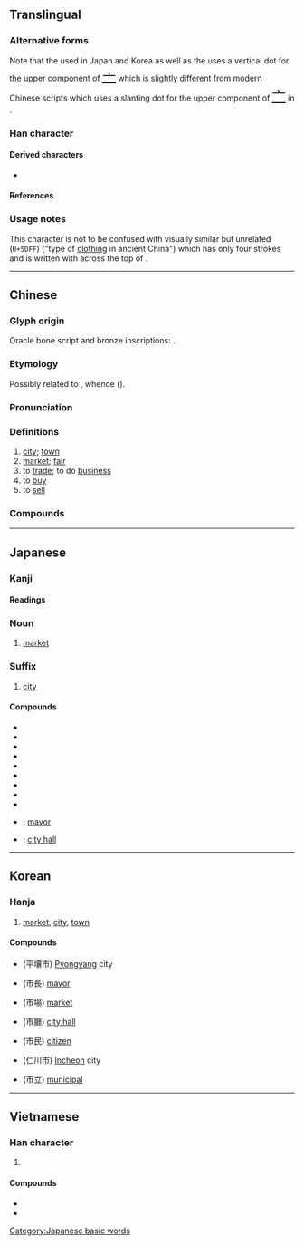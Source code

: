 {{also|帀|巿}}
{{character info/new}}
==Translingual==
{{stroke order|strokes=5}}

===Alternative forms===
Note that the {{w|Ming (typefaces)|Ming typeface}} used in Japan and Korea as well as the {{w|Kangxi dictionary}} uses a vertical dot for the upper component of <font size=5, lang=ja>[[亠#Translingual|亠]]</font> which is slightly different from modern Chinese scripts which uses a slanting {{l|mul|丶}} dot for the upper component of <font size=5, lang=zh>[[亠#Translingual|亠]]</font> in <font size=5, lang=zh>{{l|mul|市}}</font>.

===Han character===
{{Han char|rn=50|rad=巾|as=02|sn=5|four=00227|canj=YLB|ids=⿱丶帀,⿱亠巾}}

====Derived characters====
* {{l|mul|[[伂]], [[姉]], [[㧊]], [[沛]], [[昁]], [[肺]], [[柿]], [[㸬]], [[鈰]]([[铈]]), [[鬧]]/[[閙]]([[闹]])}}

====References====
{{Han ref|kx=0328.030|dkj=08775|dj=0632.130|hdz=10729.050|uh=5E02}}

===Usage notes===
This character is not to be confused with visually similar but unrelated <font size=6>{{l|mul|巿}}</font> (<code>U+5DFF</code>) ("type of [[clothing]] in ancient China") which has only four strokes and is written with {{l|mul|一}} across the top of {{l|mul|巾}}.

----

==Chinese==
{{zh-forms}}
{{zh-wp}}

===Glyph origin===
{{Han etym}}
Oracle bone script and bronze inscriptions: {{Han compound|兮|之|ls=psc|c1=s|c2=p|t1=bustling}}.

===Etymology===
Possibly related to {{cog|tai-pro|*z.ɟɯːᶜ||to buy}}, whence {{cog|th|ซื้อ}} ({{zh-ref|Schuessler, 2007}}).

===Pronunciation===
{{zh-pron
|m=shì
|dg=шы3
|c=si5
|c-t=si4,si4*
|g=si5
|h=pfs=sṳ
|j=si3
|mb=chī
|md=chê
|mn=xm,zz,tw:chhī/qz:chhǐ/xm,zz,tw:sī/qz:sǐ
|mn_note=chhī/chhǐ - vernacular; sī/sǐ - literary
|mn-t=ci6
|w=3zr
|x=shr5
|mc=y
|oc=y
|ma=y
|cat=n
}}

===Definitions===
{{zh-hanzi}}

# [[city]]; [[town]]
# [[market]]; [[fair]]
# to [[trade]]; to do [[business]]
# to [[buy]]
# to [[sell]]

===Compounds===
{{zh-der|三藩市|三街六市|上市|不利市|互市|亥市|人肉市場|休市|假日花市|公超市|公開市場|六街三市|共同市場|利市|利市三倍|匯市|千金市骨|南門市場|吳市吹簫|吹簫吳市|單一市場|土市|坊市|城市|城市山林|城市病|城市網絡|墟市|壟斷市場|外匯市場|多頭市場|夜市|夜市場|大市|大發利市|大陸市場|大隱朝市|夯市|奔走如市|女市|姊妹市|室怒市色|宮市|寶珠市餅|小市|小市民|就業市場|巴拿馬市|市不二價|市不豫價|市中心|市井|市井之人|市井之徒|市井之臣|市井小人|市井小民|市井無賴|市人|市俗|市價|市儈|市內|市公所|市區|市地重劃|市場|市場區隔|市場深化|市場調查|市容|市尺|市平|市府|市廛|市招|市政|市政府|市斤|市曹|市朝|市歡|市民|市民農園|市況|市無二價|市畝|市立|市肆|市舶司|市花|市虎|市街|市語|市議會|市道|市道交|市郊|市鎮|市鑰|市長|市隱|市集|市面|市食|市駿|布拉薩市|年市|店頭市場|後市|應市|打市語|批發市場|投杼市虎|抬行市|拆放市場|招搖過市|招財利市|搶市|撐市面|撻市|攙行奪市|收市|新市鎮|暴屍於市|曉市|書市|有行無市|朝市|朝遷市變|本市|東京股市|東市|東市朝衣|果菜市場|柴市|棄市|榮譽市民|欺行霸市|歐市|歸市|沙市|河市|泡麵市場|海上都市|海市蜃樓|港市|滿市街|潛山隱市|燈市|燒利市|燕市酒人|營口市|現貨市場|瓦市|發利市|發市|監市履狶|直轄市|省轄市|看淡後市|科威特市|米市|糠市|綁赴市曹|縣轄市|罷市|股市|股票市場|胡志明市|臣門如市|自治都市|自由市|自由市場|自貢市|自選市場|花市|苗栗市|茶市|茶馬市|草市|菜市|菜市口|菜市場|蚌埠市|蜃樓海市|行市|街市|街頭市尾|衛星都市|衡陽市|襄樊市|要市|觀光夜市|觀者如市|證券市場|貨幣市場|買市|資本市場|趁頭市|超級市場|趕市|跳蚤市場|躉售市場|都市|都市之肺|都市化|都市家具|都市病|都市計畫|金融市場|銀市|錢市|門如市|門市|門庭若市|開封市|開市|開市大吉|院轄市|隨行就市|集市|雙核都市|雙聯市|雲陽市|零售市場|面市|韓市呼天|香市|鬧市|鬼市子|魚市|鴿市|黑市|尚市|彌市|涴市|楊林市|街河市|橫溝市|曹市|簡市|資市|秦市|毛市|網市|橋市|予市|新市|董市|羊市|水市|梅市}}

{{zh-cat|Beginning|Administrative divisions}}

----

==Japanese==

===Kanji===
{{ja-kanji|grade=2|rs=巾02}}

====Readings====
{{ja-readings
|goon=じ
|kanon=し
|kun=いち-
}}

===Noun===
{{ja-kanjitab|いち|yomi=k}}
{{ja-noun|いち}}

# [[market]]

===Suffix===
{{ja-pos|し|suffix}}

# [[city]]

====Compounds====
{{der-top}}
* {{ja-r|市%営|し%えい}}
* {{ja-r|市%外|し%がい}}
* {{ja-r|市%街|し%がい}}
* {{ja-r|市%場|いち%ば}}
* {{ja-r|市%井|し%せい}}
* {{ja-r|市%販|し%はん}}
* {{ja-r|市%有|し%ゆう}}
* {{ja-r|市%立|し%りつ}}
* {{ja-r|市%松%模%様|いち%まつ%も%よう}}
* {{ja-r|市%長|し%ちょう}}: [[mayor]]
* {{ja-r|市%役%所|し%やく%しょ}}: [[city hall]]
{{der-bottom}}

[[Category:Japanese basic words]]

----

==Korean==

===Hanja===
{{ko-hanja/new|저자|시}}

# [[market]], [[city]], [[town]]

====Compounds====
{{der-top}}
* {{l|ko|평양시}}(平壤市) [[Pyongyang]] city
* {{l|ko|시장}}(市長) [[mayor]]
* {{l|ko|시장}}(市場) [[market]]
* {{l|ko|시청}}(市廳) [[city hall]]
* {{l|ko|시민}}(市民) [[citizen]]
* {{l|ko|인천시}}(仁川市) [[Incheon]] city
* {{l|ko|시립}}(市立) [[municipal]]
{{der-bottom}}

----

==Vietnamese==

===Han character===
{{vi-hantu|[[thị]]|rs=巾02}}

# {{rfdef|vi|sort=巾02}}

====Compounds====
* {{l|vi|市場|tr=[[thị trường]]}}
* {{l|vi|市鎮|tr=[[thị trấn]]}}